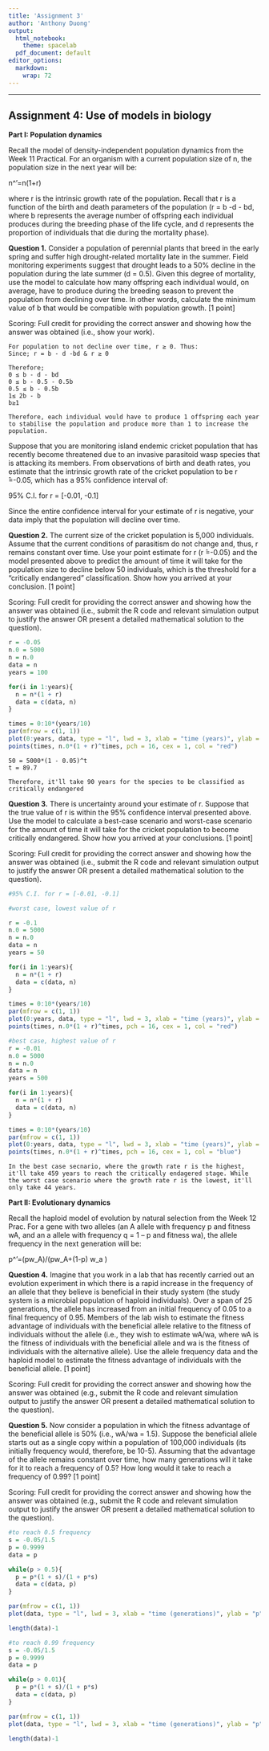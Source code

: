 ```yaml
---
title: 'Assignment 3'
author: 'Anthony Duong'
output:
  html_notebook:
    theme: spacelab
  pdf_document: default
editor_options: 
  markdown: 
    wrap: 72
---
```


------------------------------------------------------------------------

## Assignment 4: Use of models in biology

**Part I: Population dynamics**

Recall the model of density-independent population dynamics from the
Week 11 Practical. For an organism with a current population size of n,
the population size in the next year will be:

n\^'=n(1+r)

where r is the intrinsic growth rate of the population. Recall that r is
a function of the birth and death parameters of the population (r = b
-d - bd, where b represents the average number of offspring each
individual produces during the breeding phase of the life cycle, and d
represents the proportion of individuals that die during the mortality
phase).

**Question 1.** Consider a population of perennial plants that breed in
the early spring and suffer high drought-related mortality late in the
summer. Field monitoring experiments suggest that drought leads to a 50%
decline in the population during the late summer (d = 0.5). Given this
degree of mortality, use the model to calculate how many offspring each
individual would, on average, have to produce during the breeding season
to prevent the population from declining over time. In other words,
calculate the minimum value of b that would be compatible with
population growth. [1 point]

Scoring: Full credit for providing the correct answer and showing how
the answer was obtained (i.e., show your work).

    For population to not decline over time, r ≥ 0. Thus: 
    Since; r = b - d -bd & r ≥ 0

    Therefore; 
    0 ≤ b - d - bd 
    0 ≤ b - 0.5 - 0.5b 
    0.5 ≤ b - 0.5b 
    1≤ 2b - b 
    b≥1

    Therefore, each individual would have to produce 1 offspring each year
    to stabilise the population and produce more than 1 to increase the
    population.

Suppose that you are monitoring island endemic cricket population that
has recently become threatened due to an invasive parasitoid wasp
species that is attacking its members. From observations of birth and
death rates, you estimate that the intrinsic growth rate of the cricket
population to be r ̂=-0.05, which has a 95% confidence interval of:

95% C.I. for r = [-0.01, -0.1]

Since the entire confidence interval for your estimate of r is negative,
your data imply that the population will decline over time.

**Question 2.** The current size of the cricket population is 5,000
individuals. Assume that the current conditions of parasitism do not
change and, thus, r remains constant over time. Use your point estimate
for r (r ̂=-0.05) and the model presented above to predict the amount of
time it will take for the population size to decline below 50
individuals, which is the threshold for a "critically endangered"
classification. Show how you arrived at your conclusion. [1 point]

Scoring: Full credit for providing the correct answer and showing how
the answer was obtained (i.e., submit the R code and relevant simulation
output to justify the answer OR present a detailed mathematical solution
to the question).

```r
r = -0.05
n.0 = 5000
n = n.0
data = n
years = 100

for(i in 1:years){
  n = n*(1 + r)
  data = c(data, n)
}

times = 0:10*(years/10)
par(mfrow = c(1, 1))
plot(0:years, data, type = "l", lwd = 3, xlab = "time (years)", ylab = "n")
points(times, n.0*(1 + r)^times, pch = 16, cex = 1, col = "red")
```

    50 = 5000*(1 - 0.05)^t
    t = 89.7

    Therefore, it'll take 90 years for the species to be classified as critically endangered

**Question 3.** There is uncertainty around your estimate of r. Suppose
that the true value of r is within the 95% confidence interval presented
above. Use the model to calculate a best-case scenario and worst-case
scenario for the amount of time it will take for the cricket population
to become critically endangered. Show how you arrived at your
conclusions. [1 point]

Scoring: Full credit for providing the correct answer and showing how
the answer was obtained (i.e., submit the R code and relevant simulation
output to justify the answer OR present a detailed mathematical solution
to the question).

```r
#95% C.I. for r = [-0.01, -0.1]

#worst case, lowest value of r

r = -0.1
n.0 = 5000
n = n.0
data = n
years = 50

for(i in 1:years){
  n = n*(1 + r)
  data = c(data, n)
}

times = 0:10*(years/10)
par(mfrow = c(1, 1))
plot(0:years, data, type = "l", lwd = 3, xlab = "time (years)", ylab = "n", main = 'worst case')
points(times, n.0*(1 + r)^times, pch = 16, cex = 1, col = "red")

#best case, highest value of r
r = -0.01
n.0 = 5000
n = n.0
data = n
years = 500

for(i in 1:years){
  n = n*(1 + r)
  data = c(data, n)
}

times = 0:10*(years/10)
par(mfrow = c(1, 1))
plot(0:years, data, type = "l", lwd = 3, xlab = "time (years)", ylab = "n", main = 'best case')
points(times, n.0*(1 + r)^times, pch = 16, cex = 1, col = "blue")
```

    In the best case secnario, where the growth rate r is the highest, it'll take 459 years to reach the critically endagered stage. While the worst case scenario where the growth rate r is the lowest, it'll only take 44 years.

**Part II: Evolutionary dynamics**

Recall the haploid model of evolution by natural selection from the Week
12 Prac. For a gene with two alleles (an A allele with frequency p and
fitness wA, and an a allele with frequency q = 1 -- p and fitness wa),
the allele frequency in the next generation will be:

p\^'=(pw_A)/(pw_A+(1-p) w_a )

**Question 4.** Imagine that you work in a lab that has recently carried
out an evolution experiment in which there is a rapid increase in the
frequency of an allele that they believe is beneficial in their study
system (the study system is a microbial population of haploid
individuals). Over a span of 25 generations, the allele has increased
from an initial frequency of 0.05 to a final frequency of 0.95. Members
of the lab wish to estimate the fitness advantage of individuals with
the beneficial allele relative to the fitness of individuals without the
allele (i.e., they wish to estimate wA/wa, where wA is the fitness of
individuals with the beneficial allele and wa is the fitness of
individuals with the alternative allele). Use the allele frequency data
and the haploid model to estimate the fitness advantage of individuals
with the beneficial allele. [1 point]

Scoring: Full credit for providing the correct answer and showing how
the answer was obtained (e.g., submit the R code and relevant simulation
output to justify the answer OR present a detailed mathematical solution
to the question).


**Question 5.** Now consider a population in which the fitness advantage
of the beneficial allele is 50% (i.e., wA/wa = 1.5). Suppose the
beneficial allele starts out as a single copy within a population of
100,000 individuals (its initially frequency would, therefore, be 10-5).
Assuming that the advantage of the allele remains constant over time,
how many generations will it take for it to reach a frequency of 0.5?
How long would it take to reach a frequency of 0.99? [1 point]

Scoring: Full credit for providing the correct answer and showing how
the answer was obtained (e.g., submit the R code and relevant simulation
output to justify the answer OR present a detailed mathematical solution
to the question).
```r
#to reach 0.5 frequency
s = -0.05/1.5
p = 0.9999
data = p

while(p > 0.5){
  p = p*(1 + s)/(1 + p*s)
  data = c(data, p)
}

par(mfrow = c(1, 1))
plot(data, type = "l", lwd = 3, xlab = "time (generations)", ylab = "p", main = '0.5 frequency')

length(data)-1

#to reach 0.99 frequency
s = -0.05/1.5
p = 0.9999
data = p

while(p > 0.01){
  p = p*(1 + s)/(1 + p*s)
  data = c(data, p)
}

par(mfrow = c(1, 1))
plot(data, type = "l", lwd = 3, xlab = "time (generations)", ylab = "p", main = '0.99 frequency')

length(data)-1
```

